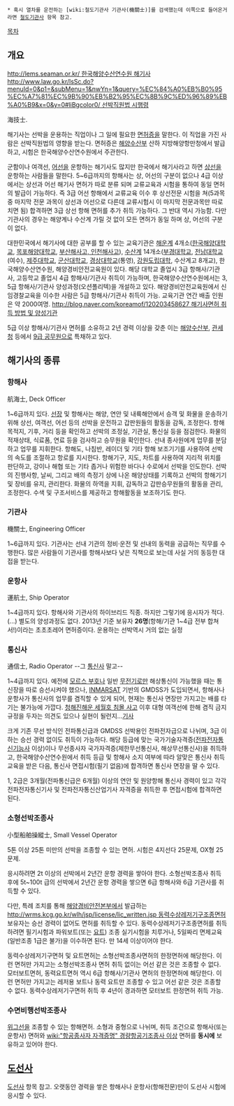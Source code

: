  * 혹시 열차를 운전하는 [wiki:철도기관사 기관사(機關士)]를 검색했는데 이쪽으로 들어온거라면 [[철도기관사]] 항목 참고.

[[목차]]

== 개요 ==
[[http://lems.seaman.or.kr/ 한국해양수산연수원 해기사]]
[[http://www.law.go.kr/lsSc.do?menuId=0&p1=&subMenu=1&nwYn=1&query=%EC%84%A0%EB%B0%95%EC%A7%81%EC%9B%90%EB%B2%95%EC%8B%9C%ED%96%89%EB%A0%B9&x=0&y=0#liBgcolor0/ 선박직원법 시행령]]

海技士.

해기사는 선박을 운용하는 직업이나 그 일에 필요한 [[면허증]]을 말한다. 이 직업을 가진 사람은 선박직원법의 영향을 받는다. 면허증은 [[해양수산부]] 산하 지방해양항만청에서 발급하고, 시험은 한국해양수산연수원에서 주관한다.

군함이나 여객선, [[어선]]을 운항하는 해기사도 많지만 한국에서 해기사라고 하면 [[상선]]을 운항하는 사람들을 말한다.
5~6급까지의 항해사는 상, 어선의 구분이 없으나 4급 이상에서는 상선과 어선 해기사 면허가 따로 분류 되며 교류교육과 시험을 통하여 동일 면허의 발급이 가능하다. 즉 3급 어선 항해에서 교류교육 이수 후 상선전문 시험을 쳐(5과목 중 마지막 전문 과목이 상선과 어선으로 다른데 교류시험시 이 마지막 전문과목만 따로 치면 됨) 합격하면 3급 상선 항해 면허를 추가 취득 가능하다. 그 반대 역시 가능함.
다만 기관사의 경우는 해양계나 수산계 가릴 것 없이 모든 면허가 동일 하며 상, 어선의 구분이 없다.

대한민국에서 해기사에 대한 공부를 할 수 있는 교육기관은 [[상선사관|해운계]] 4개소([[한국해양대학교]], [[목포해양대학교]], [[해사고등학교|부산해사고, 인천해사고]]), [[어선|수산계]] 14개소([[부경대학교]], [[전남대학교]](여수), [[제주대학교]], [[군산대학교]], [[경상대학교]](통영), [[강원도립대학]], 수산계고 8개교), 한국해양수산연수원, 해양경비안전교육원이 있다. 해당 대학교 졸업시 3급 항해사/기관사, 고등학교 졸업시 4급 항해사/기관사 취득이 가능하며, 한국해양수산연수원에서는 3, 5급 항해사/기관사 양성과정(오션폴리텍)을 개설하고 있다. 해양경비안전교육원에서 신임경찰교육을 이수한 사람은 5급 항해사/기관사 취득이 가능. 교육기관 연간 배출 인원은 약 2000여명.
[[http://blog.naver.com/koreamof/120203458627  해기사면허 취득 방법 및 양성기관]]

5급 이상 항해사/기관사 면허를 소유하고 2년 경력 이상을 갖춘 이는 [[해양수산부]], [[관세청]] 등에서 [[9급 공무원]]으로 특채하고 있다.

== 해기사의 종류 ==
=== 항해사 ===
航海士, Deck Officer

1~6급까지 있다. [[선장]] 및 항해사는 해양, 연안 및 내륙해안에서 승객 및 화물을 운송하기 위해 상선, 여객선, 어선 등의 선박을 운전하고 갑판원들의 활동을 감독, 조정한다. 항해목적지, 기후, 거리 등을 확인하고 선박의 조정실, 기관실, 통신실 등을 점검한다. 화물의 적재상태, 식료품, 연료 등을 검사하고 승무원을 확인한다. 선내 종사원에게 업무를 분담하고 업무를 지휘한다. 항해도, 나침반, 레이더 및 기타 항해 보조기기를 사용하여 선박의 속도를 조절하고 항로를 지시한다. 항해기구, 지도, 차트를 사용하여 지리적 위치를 판단하고, 강이나 해협 또는 기타 좁거나 위험한 바다나 수로에서 선박을 인도한다. 선박의 진행사항, 날씨, 그리고 배의 측정기 상에 나온 해양상태를 기록하고 선박의 항해기기 및 장비를 유지, 관리한다. 화물의 하역을 지휘, 감독하고 갑판승무원들의 활동을 관리, 조정한다. 수색 및 구조서비스를 제공하고 항해활동을 보조하기도 한다.

=== 기관사 ===
機關士, Engineering Officer

1~6급까지 있다. 기관사는 선내 기관의 정비·운전 및 선내의 동력을 공급하는 직무를 수행한다. 많은 사람들이 기관사를 항해사보다 낮은 직책으로 보는데 사실 거의 동등한 대접을 받는다.

=== 운항사 ===
運航士, Ship Operator


1~4급까지 있다. 항해사와 기관사의 하이브리드 직종. 하지만 그렇기에 응시자가 적다.(...) 별도의 양성과정도 없다. 2013년 기준 보유자 '''26명'''(항해/기관 1~4급 전부 합쳐서!)이라는 초초초레어 면허증이다. 운용하는 선박역시 거의 없는 실정

=== 통신사 ===
通信士, Radio Operator --그 [[통신사]] 말고--

1~4급까지 있다. 예전에 [[모르스 부호]]나 일반 [[무전기]]로만 해상통신이 가능했을 때는 통신장을 따로 승선시켜야 했으나, [[INMARSAT]] 기반의 GMDSS가 도입되면서, 항해사나 운항사가 통신사의 업무를 겸직할 수 있게 되어, 현재는 통신사 면장만 가지고는 배를 타기는 불가능에 가깝다. [[청해진해운 세월호 침몰 사고]] 이후 대형 여객선에 한해 겸직 금지 규정을 두자는 의견도 있으나 실현이 될런지...[http://www.yonhapnews.co.kr/bulletin/2014/07/17/0200000000AKR20140717173400017.HTML?input=1179m 기사]

크게 기존 무선 방식인 전파통신급과 GMDSS 선박용인 전파전자급으로 나뉘며, 3급 이하는 승선 경력 없이도 취득이 가능하다.
해당 등급에 맞는 국가기술자격증([[전파전자통신기능사]] 이상)이나 무선종사자 국가자격증(제한무선통신사, 해상무선통신사)을 취득하고, 한국해양수산연수원에서 취득 등급 및 항해사 소지 여부에 따라 알맞은 통신사 취득 교육을 받은 다음, 통신사 면접시험(필기 없음)에 합격하면 통신사 면장을 딸 수 있다.

1, 2급은 3개월(전파통신급은 6개월) 이상의 연안 및 원양항해 통신사 경력이 있고 각각 전파전자통신기사 및 전파전자통신산업기사 자격증을 취득한 후 면접시험에 합격하면 된다.

=== 소형선박조종사 ===
小型船舶操縱士, Small Vessel Operator

5톤 이상 25톤 미만의 선박을 조종할 수 있는 면허. 시험은 4지선다 25문제, OX형 25문제. 

응시하려면 2t 이상의 선박에서 2년간 운항 경력을 쌓아야 한다. 소형선박조종사 취득 후에 5t~100t 급의 선박에서 2년간 운항 경력을 쌓으면 6급 항해사와 6급 기관사를 취득할 수 있다.

다만, 특례 조치를 통해 [[해양경비안전본부]]에서 발급하는 [[http://wrms.kcg.go.kr/wlh/jsp/license/lic_written.jsp 동력수상레저기구조종면허]] 보유자는 승선 경력이 없어도 면허를 취득할 수 있다. 동력수상레저기구조종면허를 취득하려면 필기시험과 파워보트(또는 [[요트]]) 조종 실기시험을 치루거나, 5일짜리 면제교육(일반조종 1급은 불가)을 이수하면 된다. 만 14세 이상이어야 한다.

동력수상레저기구면허 및 요트면허는 소형선박조종사면허의 한정면허에 해당한다. 이런 면허만 가지고는 소형선박조종사 면허 취득 없이는 어선 같은 것은 조종할 수 없다.
모터보트면허, 동력요트면허 역시 6급 항해사/기관사 면허의 한정면허에 해당한다. 이런 면허만 가지고는 레저용 보트나 동력 요트만 조종할 수 있고 어선 같은 것은 조종할 수 없다. 동력수상레저기구면허 취득 후 4년이 경과하면 모터보트 한정면허 취득 가능.
=== 수면비행선박조종사 ===
[[위그선]]을 조종할 수 있는 항해면허. 소형과 중형으로 나뉘며, 취득 조건으로 항해사(또는 운항사) 면허와 [[wiki:"항공종사자 자격증명" 경량항공기조종사 이상]] 면허를 '''동시에''' 보유하고 있어야 한다.

== [[도선사]] ==
[[도선사]] 항목 참고. 오랫동안 경력을 쌓은 항해사나 운항사(항해전문)만이 도선사 시험에 응시할 수 있다.
